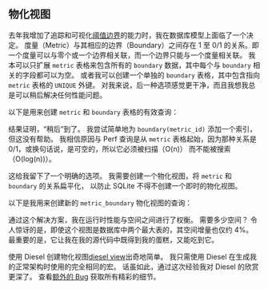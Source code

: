
## 物化视图

去年我增加了追踪和可视化[阈值边界][thresholds]的能力时，我在数据库模型上面临了一个决定。
度量（Metric）与其相应的边界（Boundary）之间存在 1 至 0/1 的关系。即一个度量可以与零个或一个边界相关联，而一个边界只能与一个度量相关联。
我本可以只扩展 `metric` 表格来包含所有的 `boundary` 数据，其中每个与 `boundary` 相关的字段都可以为空。
或者我可以创建一个单独的 `boundary` 表格，其中包含指向 `metric` 表格的 `UNIQUE` 外键。
对我来说，后一种选项感觉更干净，而且我想我总是可以稍后解决任何性能问题。

以下是用来创建 `metric` 和 `boundary` 表格的有效查询：

<MetricTable />

<BoundaryTable />

结果证明，“稍后”到了。
我尝试简单地为 `boundary(metric_id)` 添加一个索引，但这没有帮助。
我相信原因与 Perf 查询是从 `metric` 表格起始，因为那种关系是 0/1，或换句话说，是可空的，所以它必须被扫描（O(n)）
而不能被搜索（O(log(n))）。

这给我留下了一个明确的选项。
我需要创建一个物化视图，将 `metric` 和 `boundary` 的关系扁平化，
以防止 SQLite 不得不创建一个即时的物化视图。

以下是我用来创建新的 `metric_boundary` 物化视图的查询：

<MetricBoundaryView />

通过这个解决方案，我在运行时性能与空间之间进行了权衡。
需要多少空间？
令人惊讶的是，即使这个视图是数据库中两个最大表的，其空间增量也仅约 4%。
最重要的是，它让我在我的源代码中既得到我的蛋糕，又能吃到它。

使用 Diesel 创建物化视图[diesel view]出奇地简单。
我只需使用 Diesel 在生成我的正常架构时使用的完全相同的宏。
话虽如此，通过这次经验我对 Diesel 的欣赏更深了。
查看[额外的 Bug][bonus bug] 获取所有精彩的细节。

[diesel view]: https://deterministic.space/diesel-view-table-trick.html

[thresholds]: /zh/docs/explanation/thresholds/

[bonus bug]: #bonus-bug